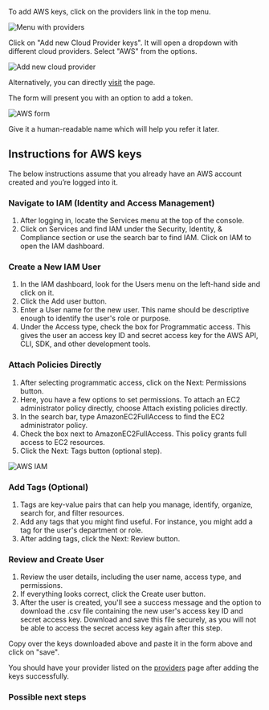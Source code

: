 
To add AWS keys, click on the providers link in the top menu.

![Menu with providers](/images/providers.png)

Click on "Add new Cloud Provider keys". It will open a dropdown with different cloud providers.
Select "AWS" from the options.

![Add new cloud provider](/images/new-provider.png)

Alternatively, you can directly [visit](http://localhost:8000/providers/new/aws/) the page.

The form will present you with an option to add a token.

![AWS form](/images/aws-form.png)

Give it a human-readable name which will help you refer it later.

## Instructions for AWS keys

The below instructions assume that you already have an AWS account created and you’re logged into it.

### Navigate to IAM (Identity and Access Management)

1. After logging in, locate the Services menu at the top of the console.
2. Click on Services and find IAM under the Security, Identity, & Compliance section or use the search bar to find IAM. Click on IAM to open the IAM dashboard.

### Create a New IAM User

1. In the IAM dashboard, look for the Users menu on the left-hand side and click on it.
2. Click the Add user button.
3. Enter a User name for the new user. This name should be descriptive enough to identify the user's role or purpose.
4. Under the Access type, check the box for Programmatic access. This gives the user an access key ID and secret access key for the AWS API, CLI, SDK, and other development tools.

### Attach Policies Directly

1. After selecting programmatic access, click on the Next: Permissions button.
2. Here, you have a few options to set permissions. To attach an EC2 administrator policy directly, choose Attach existing policies directly.
3. In the search bar, type AmazonEC2FullAccess to find the EC2 administrator policy.
4. Check the box next to AmazonEC2FullAccess. This policy grants full access to EC2 resources.
5. Click the Next: Tags button (optional step).

![AWS IAM](/images/aws-iam.png)

### Add Tags (Optional)

1. Tags are key-value pairs that can help you manage, identify, organize, search for, and filter resources.
2. Add any tags that you might find useful. For instance, you might add a tag for the user's department or role.
3. After adding tags, click the Next: Review button.

### Review and Create User

1. Review the user details, including the user name, access type, and permissions.
2. If everything looks correct, click the Create user button.
3. After the user is created, you'll see a success message and the option to download the .csv file containing the new user's access key ID and secret access key. Download and save this file securely, as you will not be able to access the secret access key again after this step.

Copy over the keys downloaded above and paste it in the form above and click on "save".

You should have your provider listed on the [providers](http://localhost:8000/providers/) page after adding the keys successfully.

### Possible next steps

<Card title="Create a new cluster" icon="server" iconType="duotone" href="/clusters/create-cluster"/>
